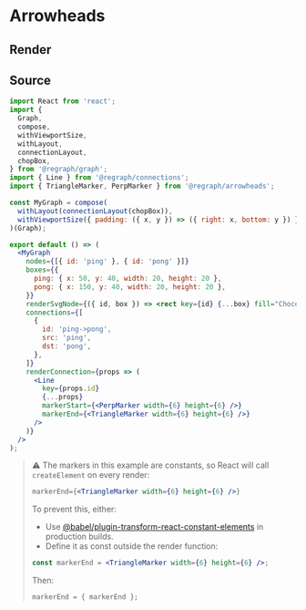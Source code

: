 
# Arrowheads

## Render

<Graph />

## Source

```jsx
import React from 'react';
import {
  Graph,
  compose,
  withViewportSize,
  withLayout,
  connectionLayout,
  chopBox,
} from '@regraph/graph';
import { Line } from '@regraph/connections';
import { TriangleMarker, PerpMarker } from '@regraph/arrowheads';

const MyGraph = compose(
  withLayout(connectionLayout(chopBox)),
  withViewportSize({ padding: ({ x, y }) => ({ right: x, bottom: y }) })
)(Graph);

export default () => (
  <MyGraph
    nodes={[{ id: 'ping' }, { id: 'pong' }]}
    boxes={{
      ping: { x: 50, y: 40, width: 20, height: 20 },
      pong: { x: 150, y: 40, width: 20, height: 20 },
    }}
    renderSvgNode={({ id, box }) => <rect key={id} {...box} fill="Chocolate" />}
    connections={[
      {
        id: 'ping->pong',
        src: 'ping',
        dst: 'pong',
      },
    ]}
    renderConnection={props => (
      <Line
        key={props.id}
        {...props}
        markerStart={<PerpMarker width={6} height={6} />}
        markerEnd={<TriangleMarker width={6} height={6} />}
      />
    )}
  />
);
```

> ⚠️ The markers in this example are constants, so React will call `createElement` on every render:
>
> ```jsx
> markerEnd={<TriangleMarker width={6} height={6} />}
> ```
>
> To prevent this, either:
>
> - Use [@babel/plugin-transform-react-constant-elements](https://babeljs.io/docs/en/babel-plugin-transform-react-constant-elements) in production builds.
> - Define it as const outside the render function:
>
> ```jsx
> const markerEnd = <TriangleMarker width={6} height={6} />;
> ```
>
> Then:
>
> ```jsx
> markerEnd = { markerEnd };
> ```
